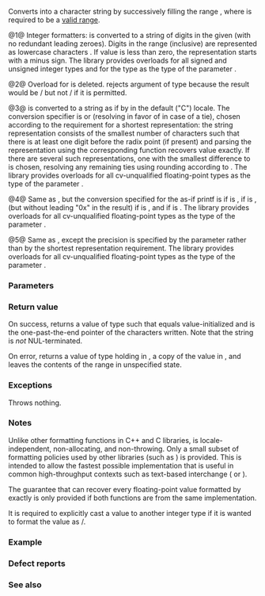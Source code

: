 {{cpp/title|to_chars}}
{{cpp/text/navbar}}
{{dcl begin}}
{{dcl header|charconv}}
{{dcla|num=1|since=c++17|notes={{mark constexpr since c++23}}|1=
std::to_chars_result
    to_chars( char* first, char* last,
              /* integer-type */ value, int base = 10 );
}}
{{dcl|num=2|since=c++17|1=
std::to_chars_result
    to_chars( char*, char*, bool, int = 10 ) = delete;
}}
{{dcl|num=3|since=c++17|
std::to_chars_result
    to_chars( char* first, char* last, /* floating-point-type */ value );
}}
{{dcl|num=4|since=c++17|
std::to_chars_result
    to_chars( char* first, char* last, /* floating-point-type */ value,
              std::chars_format fmt );
}}
{{dcl|num=5|since=c++17|
std::to_chars_result
    to_chars( char* first, char* last, /* floating-point-type */ value,
              std::chars_format fmt, int precision );
}}
{{dcl end}}

Converts {{c|value}} into a character string by successively filling the range {{range|first|last}}, where {{range|first|last}} is required to be a [[cpp/iterator#Ranges|valid range]].

@1@ Integer formatters: {{c|value}} is converted to a string of digits in the given {{c|base}} (with no redundant leading zeroes). Digits in the range {{tt|10..35}} (inclusive) are represented as lowercase characters {{tt|a..z}}. If value is less than zero, the representation starts with a minus sign. The library provides overloads for all{{rev inl|since=c++23| cv-unqualified}} signed and unsigned integer types and for the type {{c/core|char}} as the type of the parameter {{c|value}}.

@2@ Overload for {{c/core|bool}} is deleted. {{tt|std::to_chars}} rejects argument of type {{c/core|bool}} because the result would be {{c|"0"}}/{{c|"1"}} but not {{c|"false"}}/{{c|"true"}} if it is permitted.

@3@ {{c|value}} is converted to a string as if by {{lc|std::printf}} in the default ("C") locale. The conversion specifier is {{c|f}} or {{c|e}} (resolving in favor of {{c|f}} in case of a tie), chosen according to the requirement for a shortest representation: the string representation consists of the smallest number of characters such that there is at least one digit before the radix point (if present) and parsing the representation using the corresponding {{ltt std|cpp/utility/from_chars}} function recovers value exactly. If there are several such representations, one with the smallest difference to {{c|value}} is chosen, resolving any remaining ties using rounding according to {{lc|std::round_to_nearest}}. The library provides overloads for all cv-unqualified {{rev inl|until=c++23|standard}} floating-point types as the type of the parameter {{c|value}}.

@4@ Same as {{v|3}}, but the conversion specified for the as-if printf is {{c|f}} if {{c|fmt}} is {{ltt|cpp/utility/chars_format|std::chars_format::fixed}}, {{c|e}} if {{c|fmt}} is {{ltt|cpp/utility/chars_format|std::chars_format::scientific}}, {{c|a}} (but without leading "0x" in the result) if {{c|fmt}} is {{ltt|cpp/utility/chars_format|std::chars_format::hex}}, and {{c|g}} if {{c|fmt}} is {{ltt|cpp/utility/chars_format|chars_format::general}}. The library provides overloads for all cv-unqualified {{rev inl|until=c++23|standard}} floating-point types as the type of the parameter {{c|value}}.

@5@ Same as {{v|4}}, except the precision is specified by the parameter {{c|precision}} rather than by the shortest representation requirement. The library provides overloads for all cv-unqualified {{rev inl|until=c++23|standard}} floating-point types as the type of the parameter {{c|value}}.

===Parameters===
{{par begin}}
{{par|first, last|character range to write to}}
{{par|value|the value to convert to its string representation}}
{{par|base|integer base to use: a value between 2 and 36 (inclusive).}}
{{par|fmt|floating-point formatting to use, a bitmask of type {{ltt std|cpp/utility/chars_format}}}}
{{par|precision|floating-point precision to use}}
{{par end}}

===Return value===
On success, returns a value of type {{ltt std|cpp/utility/to_chars_result}} such that {{tt|ec}} equals value-initialized {{lc|std::errc}} and {{tt|ptr}} is the one-past-the-end pointer of the characters written. Note that the string is ''not'' NUL-terminated.

On error, returns a value of type {{ltt std|cpp/utility/to_chars_result}} holding {{lc|std::errc::value_too_large}} in {{tt|ec}}, a copy of the value {{c|last}} in {{tt|ptr}}, and leaves the contents of the range {{range|first|last}} in unspecified state.

===Exceptions===
Throws nothing.

===Notes===
Unlike other formatting functions in C++ and C libraries, {{tt|std::to_chars}} is locale-independent, non-allocating, and non-throwing. Only a small subset of formatting policies used by other libraries (such as {{lc|std::sprintf}}) is provided. This is intended to allow the fastest possible implementation that is useful in common high-throughput contexts such as text-based interchange ({{enwiki|JSON}} or {{enwiki|XML}}).

The guarantee that {{ltt std|cpp/utility/from_chars}} can recover every floating-point value formatted by {{tt|std::to_chars}} exactly is only provided if both functions are from the same implementation.

It is required to explicitly cast a {{c/core|bool}} value to another integer type if it is wanted to format the value as {{c|"0"}}/{{c|"1"}}.

{{ftm begin|std=yes|comment=1}}
{{ftm|std=C++17|value=201611L|__cpp_lib_to_chars|rowspan="2"|Elementary string conversions ({{tt|std::to_chars}}, {{ltt std|cpp/utility/from_chars}})}}
{{ftm|std=C++26|value=202306L|-|Testing for success or failure of {{header|charconv}} functions}}
{{ftm|std=C++23|value=202207L|__cpp_lib_constexpr_charconv|Add {{co|constexpr}} modifiers to {{tt|std::to_chars}} and {{ltt std|cpp/utility/from_chars}} overloads {{vl|1}} for integral types}}
{{ftm end}}

===Example===
{{example
|code=
#include &lt;charconv&gt;
#include &lt;iomanip&gt;
#include &lt;iostream&gt;
#include &lt;string_view&gt;
#include &lt;system_error&gt;

void show_to_chars(auto... format_args)
{
    const size_t buf_size = 10;
    char buf[buf_size]{};
    std::to_chars_result result = std::to_chars(buf, buf + buf_size, format_args...);

    if (result.ec != std::errc())
        std::cout &lt;&lt; std::make_error_code(result.ec).message() &lt;&lt; '\n';
    else
    {
        std::string_view str(buf, result.ptr - buf);
        std::cout &lt;&lt; std::quoted(str) &lt;&lt; '\n';
    }
}

int main()
{
    show_to_chars(42);
    show_to_chars(+3.14159F);
    show_to_chars(-3.14159, std::chars_format::fixed);
    show_to_chars(-3.14159, std::chars_format::scientific, 3);
    show_to_chars(3.1415926535, std::chars_format::fixed, 10);
}
|p=true
|output=
"42"
"3.14159"
"-3.14159"
"-3.142e+00"
Value too large for defined data type
}}

===Defect reports===
{{dr list begin}}
{{dr list item|wg=lwg|dr=2955|std=C++17|before=this function was in {{header|utility}} and used {{lc|std::error_code}}|after=moved to {{header|charconv}} and uses {{lc|std::errc}}}}
{{dr list item|wg=lwg|dr=3266|std=C++17|before={{c/core|bool}} argument was accepted and promoted to {{c/core|int}}|after=rejected by a deleted overload}}
{{dr list item|wg=lwg|dr=3373|std=C++17|before={{tt|std::to_chars_result}} might have additional members|after=additional members are disallowed}}
{{dr list end}}

===See also===
{{dsc begin}}
{{dsc inc|cpp/utility/dsc to_chars_result}}
{{dsc inc|cpp/utility/dsc from_chars}}
{{dsc inc|cpp/string/basic_string/dsc to_string}}
{{dsc inc|cpp/io/c/dsc fprintf}}
{{dsc inc|cpp/io/basic_ostream/dsc operator_ltlt}}
{{dsc end}}

{{langlinks|es|ja|ru|zh}}
